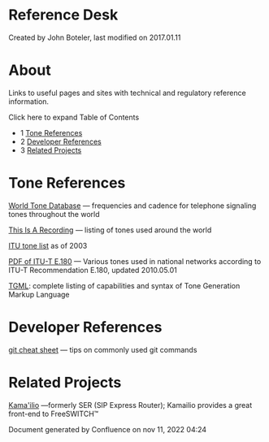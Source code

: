 
# Reference Desk 

 Created by  John Boteler, last modified on 2017.01.11

# About

Links to useful pages and sites with technical and regulatory reference information.

Click here to expand Table of Contents

* 1 [Tone References](#tone-references)
* 2 [Developer References](#developer-references)
* 3 [Related Projects](#related-projects)

# Tone References

[World Tone Database](http://www.3amsystems.com/World%5FTone%5FDatabase) — frequencies and cadence for telephone signaling tones throughout the world

[This Is A Recording](http://www.thisisarecording.com/i-international-phone-signaling-tones.html) — listing of tones used around the world

[ITU tone list](http://www.itu.int/pub/T-SP-OB.781-2003) as of 2003

[PDF of ITU-T E.180](http://www.itu.int/dms%5Fpub/itu-t/opb/sp/T-SP-E.180-2010-PDF-E.pdf) — Various tones used in national networks according to ITU-T Recommendation E.180, updated 2010.05.01

[TGML](../Modules/mod-dptools/mod-dptools:-gentones/TGML_6586573.mdx#lua): complete listing of capabilities and syntax of Tone Generation Markup Language

# Developer References

[git cheat sheet](http://cheat.errtheblog.com/s/git) — tips on commonly used git commands

# Related Projects

[Kama'ilio](https://www.kamailio.org) —formerly SER (SIP Express Router); Kamailio provides a great front-end to FreeSWITCH™

Document generated by Confluence on nov 11, 2022 04:24
